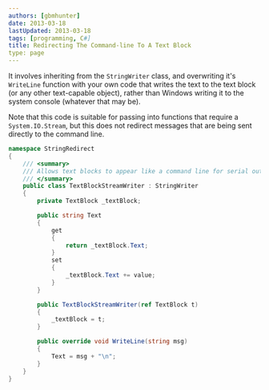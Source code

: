 ```yaml
---
authors: [gbmhunter]
date: 2013-03-18
lastUpdated: 2013-03-18
tags: [programming, C#]
title: Redirecting The Command-line To A Text Block
type: page
---
```


It involves inheriting from the `StringWriter` class, and overwriting it's `WriteLine` function with your own code that writes the text to the text block (or any other text-capable object), rather than Windows writing it to the system console (whatever that may be).

Note that this code is suitable for passing into functions that require a `System.IO.Stream`, but this does not redirect messages that are being sent directly to the command line.

```c#
namespace StringRedirect
{    
    /// <summary>
    /// Allows text blocks to appear like a command line for serial out string messages.
    /// </summary>
    public class TextBlockStreamWriter : StringWriter
    {
        private TextBlock _textBlock;

        public string Text
        {
            get 
            { 
                return _textBlock.Text; 
            }
            set
            {
                _textBlock.Text += value;
            }
        }

        public TextBlockStreamWriter(ref TextBlock t)
        {
            _textBlock = t;
        }

        public override void WriteLine(string msg)
        {
            Text = msg + "\n";
        }
    }
}
```
